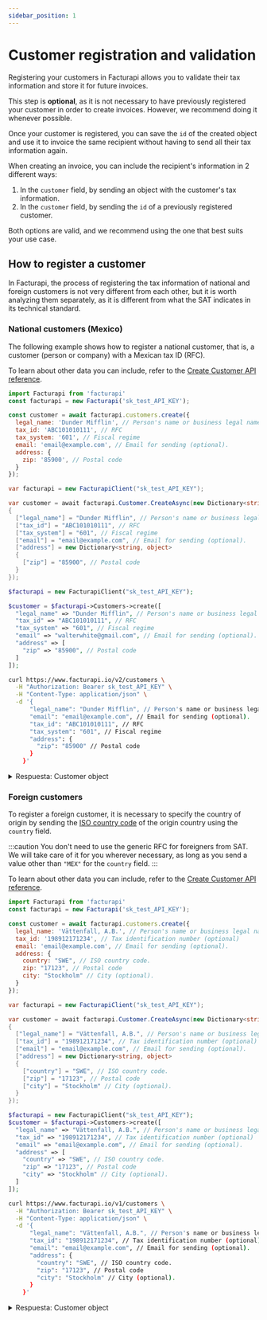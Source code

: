 ```yaml
---
sidebar_position: 1
---
```



# Customer registration and validation

Registering your customers in Facturapi allows you to validate their tax information
and store it for future invoices.

This step is **optional**, as it is not necessary to have previously registered
your customer in order to create invoices. However, we recommend doing it whenever
possible.

Once your customer is registered, you can save the `id` of the created object and use it to
invoice the same recipient without having to send all their tax information again.

When creating an invoice, you can include the recipient's information in 2 different ways:

1. In the `customer` field, by sending an object with the customer's tax information.
2. In the `customer` field, by sending the `id` of a previously registered customer.

Both options are valid, and we recommend using the one that best suits your
use case.

## How to register a customer

In Facturapi, the process of registering the tax information of national and
foreign customers is not very different from each other, but it is worth analyzing them separately,
as it is different from what the SAT indicates in its technical standard.

### National customers (Mexico)

The following example shows how to register a national customer, that is, a
customer (person or company) with a Mexican tax ID (RFC).

To learn about other data you can include, refer to the
[Create Customer API reference](/api/#tag/customer/operation/createCustomer).

<Tabs groupId="codeExamples">
<TabItem value="js" label="Node.js" default>

```javascript
import Facturapi from 'facturapi'
const facturapi = new Facturapi('sk_test_API_KEY');

const customer = await facturapi.customers.create({
  legal_name: 'Dunder Mifflin', // Person's name or business legal name
  tax_id: 'ABC101010111', // RFC
  tax_system: '601', // Fiscal regime
  email: 'email@example.com', // Email for sending (optional).
  address: {
    zip: '85900', // Postal code
  }
});
```

</TabItem>
<TabItem value="cs" label="C#">

```csharp
var facturapi = new FacturapiClient("sk_test_API_KEY");

var customer = await facturapi.Customer.CreateAsync(new Dictionary<string, object>
{
  ["legal_name"] = "Dunder Mifflin", // Person's name or business legal name
  ["tax_id"] = "ABC101010111", // RFC
  ["tax_system"] = "601", // Fiscal regime
  ["email"] = "email@example.com", // Email for sending (optional).
  ["address"] = new Dictionary<string, object>
  {
    ["zip"] = "85900", // Postal code
  }
});
```

</TabItem>
<TabItem value="php" label="PHP">

```php
$facturapi = new FacturapiClient("sk_test_API_KEY");

$customer = $facturapi->Customers->create([
  "legal_name" => "Dunder Mifflin", // Person's name or business legal name
  "tax_id" => "ABC101010111", // RFC
  "tax_system" => "601", // Fiscal regime
  "email" => "walterwhite@gmail.com", // Email for sending (optional).
  "address" => [
    "zip" => "85900", // Postal code
  ]
]);
```

</TabItem>
<TabItem value="curl" label="cURL">

```bash
curl https://www.facturapi.io/v2/customers \
  -H "Authorization: Bearer sk_test_API_KEY" \
  -H "Content-Type: application/json" \
  -d '{
      "legal_name": "Dunder Mifflin", // Person's name or business legal name
      "email": "email@example.com", // Email for sending (optional).
      "tax_id": "ABC101010111", // RFC
      "tax_system": "601", // Fiscal regime
      "address": {
        "zip": "85900" // Postal code
      }
    }'
```

</TabItem>
</Tabs>

<details>
<summary>Respuesta: Customer object</summary>

```json
{
  "id": "590ce6c56d04f840aa8438af",
  "created_at": "2017-05-05T20:55:33.468Z",
  "organization": "622a33e6f0175a00e01a8e80",
  "livemode": false,
  "legal_name": "Dunder Mifflin",
  "tax_id": "ABC101010111",
  "tax_system": "601",
  "email": "email@example.com",
  "phone": 6474010101,
  "address": {
    "street": null,
    "exterior": null,
    "interior": null,
    "neighborhood": null,
    "city": "Huatabampo",
    "municipality": "Huatabampo",
    "zip": 86500,
    "state": "Sonora",
    "country": "MEX"
  }
}
```

</details>

### Foreign customers

To register a foreign customer, it is necessary to specify the country of
origin by sending the [ISO country code](https://en.wikipedia.org/wiki/ISO_3166-1_alpha-3)
of the origin country using the `country` field.

:::caution
You don't need to use the generic RFC for foreigners from SAT. We will
take care of it for you wherever necessary, as long as you send a value
other than `"MEX"` for the `country` field.
:::

To learn about other data you can include, refer to the
[Create Customer API reference](/api/#tag/customer/operation/createCustomer).

<Tabs groupId="codeExamples">
<TabItem value="js" label="Node.js" default>

```javascript
import Facturapi from 'facturapi'
const facturapi = new Facturapi('sk_test_API_KEY');

const customer = await facturapi.customers.create({
  legal_name: 'Vättenfall, A.B.', // Person's name or business legal name
  tax_id: '198912171234', // Tax identification number (optional)
  email: 'email@example.com', // Email for sending (optional).
  address: {
    country: "SWE", // ISO country code.
    zip: "17123", // Postal code
    city: "Stockholm" // City (optional).
  }
});
```

</TabItem>
<TabItem value="cs" label="C#">

```csharp
var facturapi = new FacturapiClient("sk_test_API_KEY");

var customer = await facturapi.Customer.CreateAsync(new Dictionary<string, object>
{
  ["legal_name"] = "Vättenfall, A.B.", // Person's name or business legal name
  ["tax_id"] = "198912171234", // Tax identification number (optional)
  ["email"] = "email@example.com", // Email for sending (optional).
  ["address"] = new Dictionary<string, object>
  {
    ["country"] = "SWE", // ISO country code.
    ["zip"] = "17123", // Postal code
    ["city"] = "Stockholm" // City (optional).
  }
});
```

</TabItem>
<TabItem value="php" label="PHP">

```php
$facturapi = new FacturapiClient("sk_test_API_KEY");
$customer = $facturapi->Customers->create([
  "legal_name" => "Vättenfall, A.B.", // Person's name or business legal name
  "tax_id" => "198912171234", // Tax identification number (optional)
  "email" => "email@example.com", // Email for sending (optional).
  "address" => [
    "country" => "SWE", // ISO country code.
    "zip" => "17123", // Postal code
    "city" => "Stockholm" // City (optional).
  ]
]);
```

</TabItem>
<TabItem value="curl" label="cURL">

```bash
curl https://www.facturapi.io/v1/customers \
  -H "Authorization: Bearer sk_test_API_KEY" \
  -H "Content-Type: application/json" \
  -d '{
      "legal_name": "Vättenfall, A.B.", // Person's name or business legal name
      "tax_id": "198912171234", // Tax identification number (optional)
      "email": "email@example.com", // Email for sending (optional).
      "address": {
        "country": "SWE", // ISO country code.
        "zip": "17123", // Postal code
        "city": "Stockholm" // City (optional).
      }
    }'
```

</TabItem>
</Tabs>

<details>
<summary>Respuesta: Customer object</summary>

```json
{
  "id": "62714bc2d1bfa410df1d98eb",
  "created_at": "2022-05-03T15:35:30.034Z",
  "organization": "622a33e6f0175a00e01a8e80",
  "livemode": false,
  "legal_name": "Vättenfall, A.B.",
  "tax_id": "198912171234",
  "email": "email@example.com",
  "address": {
    "country": "SWE",
    "zip": "17123",
    "city": "Stockholm"
  },
}
```

</details>
